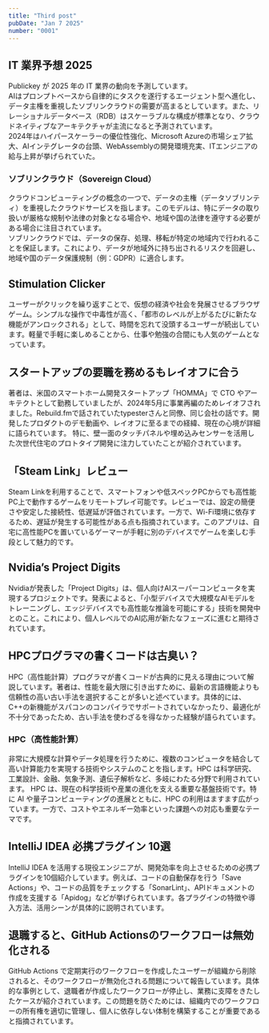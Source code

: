 ```yaml
---
title: "Third post"
pubDate: "Jan 7 2025"
number: "0001"
---
```



## IT 業界予想 2025

Publickey が 2025 年の IT 業界の動向を予測しています。  
AIはプロンプトベースから自律的にタスクを遂行するエージェント型へ進化し、データ主権を重視したソブリンクラウドの需要が高まるとしています。また、リレーショナルデータベース（RDB）はスケーラブルな構成が標準となり、クラウドネイティブなアーキテクチャが主流になると予測されています。  
2024年はハイパースケーラーの優位性強化、Microsoft Azureの市場シェア拡大、AIインテグレータの台頭、WebAssemblyの開発環境充実、ITエンジニアの給与上昇が挙げられていた。

<QuoteLink
  link="https://www.publickey1.jp/blog/25/publickeyit2025airdb.html"
  text="PublickeyのIT業界予想2025。AIはプロンプトからエージェントへ、ソブリンクラウドに注目、RDBはスケーラブルが基本になるなど"
/>

### ソブリンクラウド（Sovereign Cloud）

クラウドコンピューティングの概念の一つで、データの主権（データソブリンティ）を重視したクラウドサービスを指します。このモデルは、特にデータの取り扱いが厳格な規制や法律の対象となる場合や、地域や国の法律を遵守する必要がある場合に注目されています。  
ソブリンクラウドでは、データの保存、処理、移転が特定の地域内で行われることを保証します。これにより、データが地域外に持ち出されるリスクを回避し、地域や国のデータ保護規制（例：GDPR）に適合します。

## Stimulation Clicker

ユーザーがクリックを繰り返すことで、仮想の経済や社会を発展させるブラウザゲーム。シンプルな操作で中毒性が高く、「都市のレベルが上がるたびに新たな機能がアンロックされる」として、時間を忘れて没頭するユーザーが続出しています。軽量で手軽に楽しめることから、仕事や勉強の合間にも人気のゲームとなっています。

<QuoteLink
  link="https://neal.fun/stimulation-clicker/"
  text="Stimulation Clicker"
/>

## スタートアップの要職を務めるもレイオフに合う

著者は、米国のスマートホーム開発スタートアップ「HOMMA」で CTO やアーキテクトとして勤務していましたが、2024年5月に事業再編のためレイオフされました。Rebuild.fmで話されていたtypesterさんと同僚、同じ会社の話です。開発したプロダクトのデモ動画や、レイオフに至るまでの経緯、現在の心境が詳細に語られています。 特に、壁一面のタッチパネルや埋め込みセンサーを活用した次世代住宅のプロトタイプ開発に注力していたことが紹介されています。

<QuoteLink
  link="https://note.com/kyoro353/n/na0571fff61d9"
  text="米国でスタートアップの要職をやってたけどレイオフされてしまった話"
/>

## 「Steam Link」レビュー

Steam Linkを利用することで、スマートフォンや低スペックPCからでも高性能PC上で動作するゲームをリモートプレイ可能です。レビューでは、設定の簡便さや安定した接続性、低遅延が評価されています。一方で、Wi-Fi環境に依存するため、遅延が発生する可能性がある点も指摘されています。このアプリは、自宅に高性能PCを置いているゲーマーが手軽に別のデバイスでゲームを楽しむ手段として魅力的です。

<QuoteLink
  link="https://somegamingblog.com/steam-link-review"
  text="スマホや低スペックPCでも重量級PCゲームをリモートプレイできる「Steam Link」レビュー"
/>

## Nvidia’s Project Digits

Nvidiaが発表した「Project Digits」は、個人向けAIスーパーコンピュータを実現するプロジェクトです。発表によると、「小型デバイスで大規模なAIモデルをトレーニングし、エッジデバイスでも高性能な推論を可能にする」技術を開発中とのこと。これにより、個人レベルでのAI応用が新たなフェーズに進むと期待されています。

<QuoteLink
  link="https://techcrunch.com/2025/01/06/nvidias-project-digits-is-a-personal-ai-computer/"
  text="Nvidia’s Project Digits: A ‘Personal AI Supercomputer’"
/>

## HPCプログラマの書くコードは古臭い？

HPC（高性能計算）プログラマが書くコードが古典的に見える理由について解説しています。著者は、性能を最大限に引き出すために、最新の言語機能よりも信頼性の高い古い手法を選択することが多いと述べています。具体的には、C++の新機能がスパコンのコンパイラでサポートされていなかったり、最適化が不十分であったため、古い手法を使わざるを得なかった経験が語られています。

<QuoteLink
  link="https://zenn.dev/kaityo256/articles/why-hpc-code-looks-old"
  text="HPC プログラマの書くコードってなんで古臭いの？"
/>

### HPC（高性能計算）

非常に大規模な計算やデータ処理を行うために、複数のコンピュータを結合して高い計算能力を実現する技術やシステムのことを指します。HPC は科学研究、工業設計、金融、気象予測、遺伝子解析など、多岐にわたる分野で利用されています。 HPC は、現在の科学技術や産業の進化を支える重要な基盤技術です。特に AI や量子コンピューティングの進展とともに、HPC の利用はますます広がっています。一方で、コストやエネルギー効率といった課題への対応も重要なテーマです。

## IntelliJ IDEA 必携プラグイン 10選

IntelliJ IDEA を活用する現役エンジニアが、開発効率を向上させるための必携プラグインを10個紹介しています。例えば、コードの自動保存を行う「Save Actions」や、コードの品質をチェックする「SonarLint」、APIドキュメントの作成を支援する「Apidog」などが挙げられています。各プラグインの特徴や導入方法、活用シーンが具体的に説明されています。

<QuoteLink
  link="https://zenn.dev/takuya77088/articles/intellij-idea-plugins"
  text="現役エンジニアが厳選！ IntelliJ IDEA 必携プラグイン10選"
/>

## 退職すると、GitHub Actionsのワークフローは無効化される

GitHub Actions で定期実行のワークフローを作成したユーザーが組織から削除されると、そのワークフローが無効化される問題について報告しています。具体的な事例として、退職者が作成したワークフローが停止し、業務に支障をきたしたケースが紹介されています。この問題を防ぐためには、組織内でのワークフローの所有権を適切に管理し、個人に依存しない体制を構築することが重要であると指摘されています。

<QuoteLink
  link="https://shmokmt.hatenablog.com/entry/20250106/cron-workflow-disabled"
  text="GitHub Actionsで定期実行のワークフローを組んだユーザーが退職すると、ワークフローは無効化される"
/>
